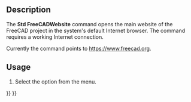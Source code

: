 <languages/>
<translate>

<!--T:12-->
{{Docnav
|[[Std_PythonHelp|PythonHelp]]
|[[Std_FreeCADDonation|FreeCADDonation]]
|[[Std_Help_Menu|Std Help Menu]]
|IconL=Std_PythonHelp.svg
|IconR=Std_FreeCADDonation.svg
|IconC=Freecad.svg
}}

<!--T:4-->
{{GuiCommand
|Name=Std FreeCADWebsite
|MenuLocation=Help → FreeCAD Website
|Workbenches=All
}}

==Description== <!--T:3-->

<!--T:5-->
The '''Std FreeCADWebsite''' command opens the main website of the FreeCAD project in the system's default Internet browser. The command requires a working Internet connection.

<!--T:8-->
Currently the command points to [https://www.freecad.org/ https://www.freecad.org].

==Usage== <!--T:2-->

<!--T:6-->
# Select the {{MenuCommand|Help → [[Image:Std_FreeCADWebsite.svg|16px]] FreeCAD Website}} option from the menu.


<!--T:13-->
{{Docnav
|[[Std_PythonHelp|PythonHelp]]
|[[Std_FreeCADDonation|FreeCADDonation]]
|[[Std_Help_Menu|Std Help Menu]]
|IconL=Std_PythonHelp.svg
|IconR=Std_FreeCADDonation.svg
|IconC=Freecad.svg
}}

</translate>
{{Std_Base_navi{{#translation:}}}}
{{Userdocnavi{{#translation:}}}}